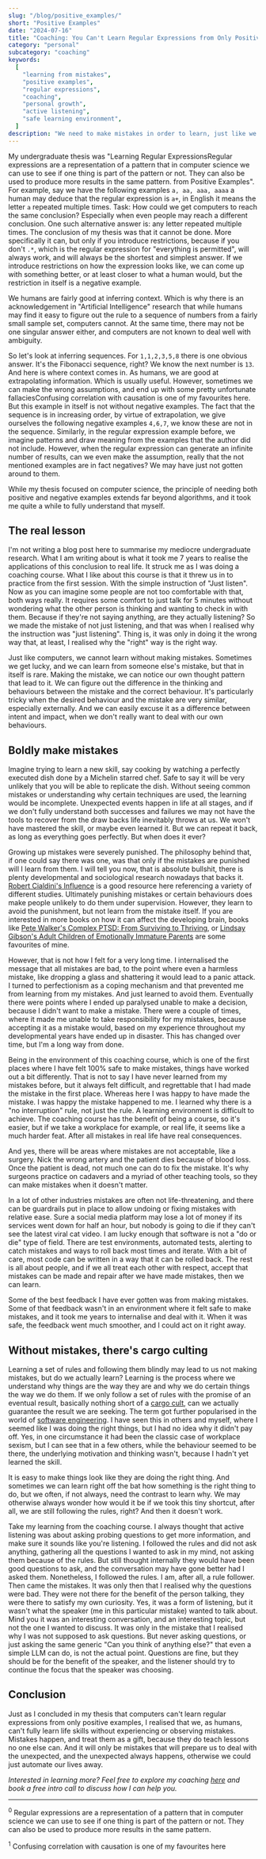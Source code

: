 ```yaml
---
slug: "/blog/positive_examples/"
short: "Positive Examples"
date: "2024-07-16"
title: "Coaching: You Can't Learn Regular Expressions from Only Positive Examples"
category: "personal"
subcategory: "coaching"
keywords:
  [
    "learning from mistakes",
    "positive examples",
    "regular expressions",
    "coaching",
    "personal growth",
    "active listening",
    "safe learning environment",
  ]
description: "We need to make mistakes in order to learn, just like we need negative examples to train models in Computer Science. Why creating a safe environment for mistakes is crucial for genuine learning and development."
---
```



My undergraduate thesis was "Learning Regular Expressions<Footnote presentation="0">Regular expressions are a representation of a pattern that in computer science we can use to see if one thing is part of the pattern or not. They can also be used to produce more results in the same pattern.</Footnote> from Positive Examples". For example, say we have the following examples `a, aa, aaa, aaaa` a human may deduce that the regular expression is `a+`, in English it means the letter `a` repeated multiple times. Task: How could we get computers to reach the same conclusion? Especially when even people may reach a different conclusion. One such alternative answer is: any letter repeated multiple times. The conclusion of my thesis was that it cannot be done. More specifically it can, but only if you introduce restrictions, because if you don't `.*`, which is the regular expression for "everything is permitted", will always work, and will always be the shortest and simplest answer. If we introduce restrictions on how the expression looks like, we can come up with something better, or at least closer to what a human would, but the restriction in itself is a negative example.

We humans are fairly good at inferring context. Which is why there is an acknowledgement in "Artificial Intelligence" research that while humans may find it easy to figure out the rule to a sequence of numbers from a fairly small sample set, computers cannot. At the same time, there may not be one singular answer either, and computers are not known to deal well with ambiguity.

So let's look at inferring sequences. For `1,1,2,3,5,8` there is one obvious answer. It's the Fibonacci sequence, right? We know the next number is `13`. And here is where context comes in. As humans, we are good at extrapolating information. Which is usually useful. However, sometimes we can make the wrong assumptions, and end up with some pretty unfortunate fallacies<Footnote presentation="1">Confusing correlation with causation is one of my favourites here</Footnote>. But this example in itself is not without negative examples. The fact that the sequence is in increasing order, by virtue of extrapolation, we give ourselves the following negative examples `4,6,7`, we know these are not in the sequence. Similarly, in the regular expression example before, we imagine patterns and draw meaning from the examples that the author did not include. However, when the regular expression can generate an infinite number of results, can we even make the assumption, really that the not mentioned examples are in fact negatives? We may have just not gotten around to them.

While my thesis focused on computer science, the principle of needing both positive and negative examples extends far beyond algorithms, and it took me quite a while to fully understand that myself.

## The real lesson

I'm not writing a blog post here to summarise my mediocre undergraduate research. What I am writing about is what it took me 7 years to realise the applications of this conclusion to real life. It struck me as I was doing a coaching course. What I like about this course is that it threw us in to practice from the first session. With the simple instruction of "Just listen". Now as you can imagine some people are not too comfortable with that, both ways really. It requires some comfort to just talk for 5 minutes without wondering what the other person is thinking and wanting to check in with them. Because if they're not saying anything, are they actually listening? So we made the mistake of not just listening, and that was when I realised why the instruction was "just listening". Thing is, it was only in doing it the wrong way that, at least, I realised why the "right" way is the right way.

Just like computers, we cannot learn without making mistakes. Sometimes we get lucky, and we can learn from someone else's mistake, but that in itself is rare. Making the mistake, we can notice our own thought pattern that lead to it. We can figure out the difference in the thinking and behaviours between the mistake and the correct behaviour. It's particularly tricky when the desired behaviour and the mistake are very similar, especially externally. And we can easily excuse it as a difference between intent and impact, when we don't really want to deal with our own behaviours.

## Boldly make mistakes

Imagine trying to learn a new skill, say cooking by watching a perfectly executed dish done by a Michelin starred chef. Safe to say it will be very unlikely that you will be able to replicate the dish. Without seeing common mistakes or understanding why certain techniques are used, the learning would be incomplete. Unexpected events happen in life at all stages, and if we don't fully understand both successes and failures we may not have the tools to recover from the draw backs life inevitably throws at us. We won't have mastered the skill, or maybe even learned it. But we can repeat it back, as long as everything goes perfectly. But when does it ever?

Growing up mistakes were severely punished. The philosophy behind that, if one could say there was one, was that only if the mistakes are punished will I learn from them. I will tell you now, that is absolute bullshit, there is plenty developmental and sociological research nowadays that backs it. <a href="https://www.goodreads.com/book/show/28815.Influence" target="_blank">Robert Cialdini's Influence</a> is a good resource here referencing a variety of different studies. Ultimately punishing mistakes or certain behaviours does make people unlikely to do them under supervision. However, they learn to avoid the punishment, but not learn from the mistake itself. If you are interested in more books on how it can affect the developing brain, books like <a href="https://www.goodreads.com/book/show/20556323-complex-ptsd" target="_blank">Pete Walker's Complex PTSD: From Surviving to Thriving</a>, or <a href="https://www.goodreads.com/book/show/23129659-adult-children-of-emotionally-immature-parents" target="_blank">Lindsay Gibson's Adult Children of Emotionally Immature Parents</a> are some favourites of mine.

However, that is not how I felt for a very long time. I internalised the message that all mistakes are bad, to the point where even a harmless mistake, like dropping a glass and shattering it would lead to a panic attack. I turned to perfectionism as a coping mechanism and that prevented me from learning from my mistakes. And just learned to avoid them. Eventually there were points where I ended up paralysed unable to make a decision, because I didn't want to make a mistake. There were a couple of times, where it made me unable to take responsibility for my mistakes, because accepting it as a mistake would, based on my experience throughout my developmental years have ended up in disaster. This has changed over time, but I'm a long way from done.

Being in the environment of this coaching course, which is one of the first places where I have felt 100% safe to make mistakes, things have worked out a bit differently. That is not to say I have never learned from my mistakes before, but it always felt difficult, and regrettable that I had made the mistake in the first place. Whereas here I was happy to have made the mistake. I was happy the mistake happened to me. I learned why there is a "no interruption" rule, not just the rule. A learning environment is difficult to achieve. The coaching course has the benefit of being a course, so it's easier, but if we take a workplace for example, or real life, it seems like a much harder feat. After all mistakes in real life have real consequences.

And yes, there will be areas where mistakes are not acceptable, like a surgery. Nick the wrong artery and the patient dies because of blood loss. Once the patient is dead, not much one can do to fix the mistake. It's why surgeons practice on cadavers and a myriad of other teaching tools, so they can make mistakes when it doesn't matter.

In a lot of other industries mistakes are often not life-threatening, and there can be guardrails put in place to allow undoing or fixing mistakes with relative ease. Sure a social media platform may lose a lot of money if its services went down for half an hour, but nobody is going to die if they can't see the latest viral cat video. I am lucky enough that software is not a "do or die" type of field. There are test environments, automated tests, alerting to catch mistakes and ways to roll back most times and iterate. With a bit of care, most code can be written in a way that it can be rolled back. The rest is all about people, and if we all treat each other with respect, accept that mistakes can be made and repair after we have made mistakes, then we can learn.

Some of the best feedback I have ever gotten was from making mistakes. Some of that feedback wasn't in an environment where it felt safe to make mistakes, and it took me years to internalise and deal with it. When it was safe, the feedback went much smoother, and I could act on it right away.

## Without mistakes, there's cargo culting

Learning a set of rules and following them blindly may lead to us not making mistakes, but do we actually learn? Learning is the process where we understand why things are the way they are and why we do certain things the way we do them. If we only follow a set of rules with the promise of an eventual result, basically nothing short of a <a href="https://en.wikipedia.org/wiki/Cargo_cult" target="_blank">cargo cult</a>, can we actually guarantee the result we are seeking. The term got further popularised in the world of <a href="https://en.wikipedia.org/wiki/Cargo_cult_programming">software engineering</a>. I have seen this in others and myself, where I seemed like I was doing the right things, but I had no idea why it didn't pay off. Yes, in one circumstance it had been the classic case of workplace sexism, but I can see that in a few others, while the behaviour seemed to be there, the underlying motivation and thinking wasn't, because I hadn't yet learned the skill.

It is easy to make things look like they are doing the right thing. And sometimes we can learn right off the bat how something is the right thing to do, but we often, if not always, need the contrast to learn why. We may otherwise always wonder how would it be if we took this tiny shortcut, after all, we are still following the rules, right? And then it doesn't work.

Take my learning from the coaching course. I always thought that active listening was about asking probing questions to get more information, and make sure it sounds like you're listening. I followed the rules and did not ask anything, gathering all the questions I wanted to ask in my mind, not asking them because of the rules. But still thought internally they would have been good questions to ask, and the conversation may have gone better had I asked them. Nonetheless, I followed the rules. I am, after all, a rule follower. Then came the mistakes. It was only then that I realised why the questions were bad. They were not there for the benefit of the person talking, they were there to satisfy my own curiosity. Yes, it was a form of listening, but it wasn't what the speaker (me in this particular mistake) wanted to talk about. Mind you it was an interesting conversation, and an interesting topic, but not the one I wanted to discuss. It was only in the mistake that I realised why I was not supposed to ask questions. But never asking questions, or just asking the same generic "Can you think of anything else?" that even a simple LLM can do, is not the actual point. Questions are fine, but they should be for the benefit of the speaker, and the listener should try to continue the focus that the speaker was choosing.

## Conclusion

Just as I concluded in my thesis that computers can't learn regular expressions from only positive examples, I realised that we, as humans, can't fully learn life skills without experiencing or observing mistakes. Mistakes happen, and treat them as a gift, because they do teach lessons no one else can. And it will only be mistakes that will prepare us to deal with the unexpected, and the unexpected always happens, otherwise we could just automate our lives away.

_Interested in learning more? Feel free to explore my coaching [here](/coaching/) and book a free intro call to discuss how I can help you._

---

<sup>0</sup> Regular expressions are a representation of a pattern that in computer
science we can use to see if one thing is part of the pattern or not. They can also
be used to produce more results in the same pattern.

<sup>1</sup> Confusing correlation with causation is one of my favourites here